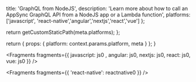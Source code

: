 
  title: 'GraphQL from NodeJS',
  description:
    'Learn more about how to call an AppSync GraphQL API from a NodeJS app or a Lambda function',
  platforms: ['javascript', 'react-native','angular','nextjs','react','vue'] 
};

  return getCustomStaticPath(meta.platforms);
};

  return {
    props: {
      platform: context.params.platform,
      meta
    }
  };
}


<Fragments fragments={{  javascript: js0 , angular: js0, nextjs: js0, react: js0, vue: js0 }} />


<Fragments fragments={{ 'react-native': reactnative0 }} />
